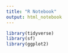 ```yaml
---
title: "R Notebook"
output: html_notebook
---
```


```r
library(tidyverse)
library(sf)
library(ggplot2)
```

```r
```